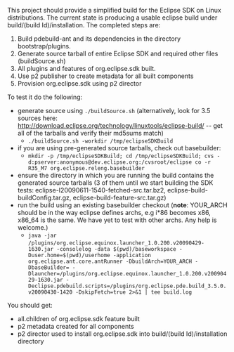 This project should provide a simplified build for the Eclipse SDK on Linux 
distributions.  The current state is producing a usable eclipse build under build/(build Id)/installation. 
The completed steps are:
# Build pdebuild-ant and its dependencies in the directory bootstrap/plugins.
# Generate source tarball of entire Eclipse SDK and required other files (buildSource.sh)
# All plugins and features of org.eclipse.sdk built.
# Use p2 publisher to create metadata for all built components
# Provision org.eclipse.sdk using p2 director

To test it do the following:

* generate source using <tt>./buildSource.sh</tt> (alternatively, look for 3.5 sources here:  http://download.eclipse.org/technology/linuxtools/eclipse-build/ -- get all of the tarballs and verify their md5sums match)
** <tt>./buildSource.sh -workdir /tmp/eclipseSDKBuild</tt>
* if you are using pre-generated source tarballs, check out basebuilder:
** <tt>mkdir -p /tmp/eclipseSDKBuild; cd /tmp/eclipseSDKBuild; cvs -d:pserver:anonymous@dev.eclipse.org:/cvsroot/eclipse co -r R35_M7 org.eclipse.releng.basebuilder</tt>
* ensure the directory in which you are running the build contains the generated source tarballs (3 of them until we start building the SDK tests: eclipse-I20090611-1540-fetched-src.tar.bz2, eclipse-build-buildConfig.tar.gz, eclipse-build-feature-src.tar.gz)
* run the build using an existing basebuilder checkout ('''note''':  YOUR_ARCH should be in the way eclipse defines archs, e.g i*86 becomes x86, x86_64 is the same.  We have yet to test with other archs.  Any help is welcome.)
** <tt>java -jar <basebuilder>/plugins/org.eclipse.equinox.launcher_1.0.200.v20090429-1630.jar -consolelog -data $(pwd)/baseworkspace -Duser.home=$(pwd)/userhome -application org.eclipse.ant.core.antRunner -DbuildArch=YOUR_ARCH -DbaseBuilder=<basebuilder> -Dlauncher=<basebuilder>/plugins/org.eclipse.equinox.launcher_1.0.200.v20090429-1630.jar -Declipse.pdebuild.scripts=<basebuilder>/plugins/org.eclipse.pde.build_3.5.0.v20090430-1420 -DskipFetch=true 2>&1 | tee build.log</tt>

You should get:
<!-- Not anymore.  We need to fix this.
* all the dependencies of pdebuild-ant in the bootstrap/plugins folder. -->
* all.children of org.eclipse.sdk feature built
* p2 metadata created for all components
* p2 director used to install org.eclipse.sdk into build/(build Id)/installation directory
